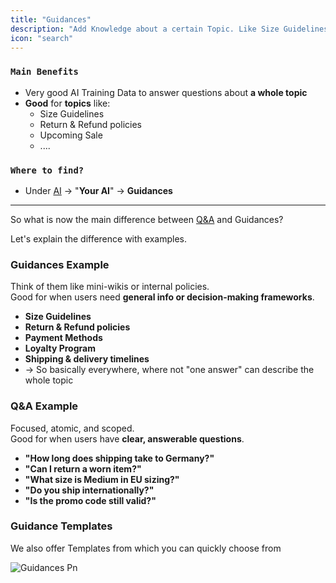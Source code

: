 ```yaml
---
title: "Guidances"
description: "Add Knowledge about a certain Topic. Like Size Guidelines for example"
icon: "search"
---
```


### `Main Benefits`

- Very good AI Training Data to answer questions about **a whole topic**
- **Good** for **topics** like:
  - Size Guidelines
  - Return & Refund policies
  - Upcoming Sale
  - ....

### `Where to find?`

- Under [AI](https://armin.cx/app/_/ai/agents) -\> "**Your AI**" -\> **Guidances**

---

So what is now the main difference between [Q&A](/ai/sources/q-and-a) and Guidances?

Let's explain the difference with examples.

### Guidances Example

Think of them like mini-wikis or internal policies.\
Good for when users need **general info or decision-making frameworks**.

- **Size Guidelines**
- **Return & Refund policies**
- **Payment Methods**
- **Loyalty Program**
- **Shipping & delivery timelines**
- -\> So basically everywhere, where not "one answer" can describe the whole topic

### Q&A Example

Focused, atomic, and scoped.\
Good for when users have **clear, answerable questions**.

- **"How long does shipping take to Germany?"**
- **"Can I return a worn item?"**
- **"What size is Medium in EU sizing?"**
- **"Do you ship internationally?"**
- **"Is the promo code still valid?"**

### Guidance Templates

We also offer Templates from which you can quickly choose from

![Guidances Pn](/images/guidances.png)